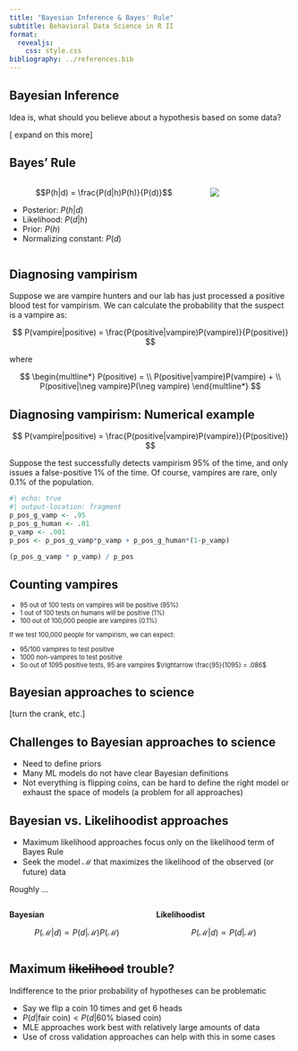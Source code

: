 ```yaml
---
title: "Bayesian Inference & Bayes' Rule"
subtitle: Behavioral Data Science in R II
format: 
  revealjs:
    css: style.css
bibliography: ../references.bib
---
```


## Bayesian Inference

Idea is, what should you believe about a hypothesis based on some data?

[ expand on this more]

## Bayes' Rule

:::: {.columns}
::: {.column width="70%"}
$$P(h|d) = \frac{P(d|h)P(h)}{P(d)}$$

- Posterior: $P(h|d)$
- Likelihood: $P(d|h)$
- Prior: $P(h)$
- Normalizing constant: $P(d)$

:::
::: {.column width="30%"}
![](../imgs/Thomas_Bayes.gif)
:::
::::


## Diagnosing vampirism

Suppose we are vampire hunters and our lab has just processed a positive blood test for vampirism. We can calculate the probability that the suspect is a vampire as:

$$ P(vampire|positive) = \frac{P(positive|vampire)P(vampire)}{P(positive)} $$

::: {.fragment}

where 

$$
\begin{multline*}
P(positive) = \\
P(positive|vampire)P(vampire) +  \\
P(positive|\neg vampire)P(\neg vampire)
\end{multline*}
$$

:::


## Diagnosing vampirism: Numerical example

$$ P(vampire|positive) = \frac{P(positive|vampire)P(vampire)}{P(positive)} $$

Suppose the test successfully detects vampirism 95% of the time, and only issues a false-positive 1% of the time. Of course, vampires are rare, only 0.1% of the population.

```r
#| echo: true
#| output-location: fragment
p_pos_g_vamp <- .95
p_pos_g_human <- .01
p_vamp <- .001
p_pos <- p_pos_g_vamp*p_vamp + p_pos_g_human*(1-p_vamp)

(p_pos_g_vamp * p_vamp) / p_pos
```


## Counting vampires

::: {style="font-size: 80%;"}

- 95 out of 100 tests on vampires will be positive (95%)
- 1 out of 100 tests on humans will be positive (1%)
- 100 out of 100,000 people are vampires (0.1%)

::: {.fragment}
If we test 100,000 people for vampirism, we can expect:

- 95/100 vampires to test positive
- 1000 non-vampires to test positive
- So out of 1095 positive tests, 95 are vampires $\rightarrow \frac{95}{1095} = .086$
:::

:::


## Bayesian approaches to science

[turn the crank, etc.]

## Challenges to Bayesian approaches to science

- Need to define priors 
- Many ML models do not have clear Bayesian definitions
- Not everything is flipping coins, can be hard to define the right model or exhaust the space of models (a problem for all approaches)

## Bayesian vs. Likelihoodist approaches

- Maximum likelihood approaches focus only on the likelihood term of Bayes Rule
- Seek the model $\mathcal{M}$ that maximizes the likelihood of the observed (or future) data

::: {.fragment}

Roughly ...

:::: {.columns}
::: {.column width="50%"}
**Bayesian**

$$P(\mathcal{M}|d) \propto P(d|\mathcal{M})P(\mathcal{M})$$
:::
::: {.column width="50%"}
**Likelihoodist**

$$P(\mathcal{M}|d) \propto P(d|\mathcal{M})$$
:::
::::

:::

## Maximum ~~likelihood~~ trouble?

Indifference to the prior probability of hypotheses can be problematic

:::{.incremental}
- Say we flip a coin 10 times and get 6 heads
- $P(d|\text{fair coin}) < P(d|\text{60% biased coin})$
- MLE approaches work best with relatively large amounts of data
- Use of cross validation approaches can help with this in some cases
:::


